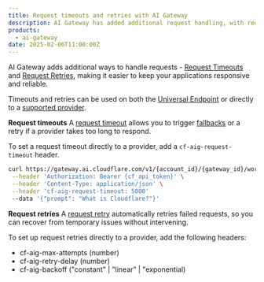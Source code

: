 ```yaml
---
title: Request timeouts and retries with AI Gateway
description: AI Gateway has added additional request handling, with request timeouts and request retries
products:
  - ai-gateway
date: 2025-02-06T11:00:00Z
---
```


AI Gateway adds additional ways to handle requests - [Request Timeouts](/ai-gateway/configuration/request-handling/#request-timeouts) and [Request Retries](/ai-gateway/configuration/request-handling/#request-retries), making it easier to keep your applications responsive and reliable.

Timeouts and retries can be used on both the [Universal Endpoint](/ai-gateway/providers/universal) or directly to a [supported provider](/ai-gateway/providers/).

**Request timeouts**
A [request timeout](/ai-gateway/configuration/request-handling/#request-timeouts) allows you to trigger [fallbacks](/ai-gateway/configuration/fallbacks/) or a retry if a provider takes too long to respond. 

To set a request timeout directly to a provider, add a `cf-aig-request-timeout` header.

```bash title="Provider-specific endpoint example" {4}
curl https://gateway.ai.cloudflare.com/v1/{account_id}/{gateway_id}/workers-ai/@cf/meta/llama-3.1-8b-instruct \
 --header 'Authorization: Bearer {cf_api_token}' \
 --header 'Content-Type: application/json' \
 --header 'cf-aig-request-timeout: 5000'
 --data '{"prompt": "What is Cloudflare?"}'
```
**Request retries**
A [request retry](/ai-gateway/configuration/request-handling/#request-retries) automatically retries failed requests, so you can recover from temporary issues without intervening.

To set up request retries directly to a provider, add the following headers:
- cf-aig-max-attempts (number)
- cf-aig-retry-delay (number)
- cf-aig-backoff ("constant" | "linear" | "exponential) 
